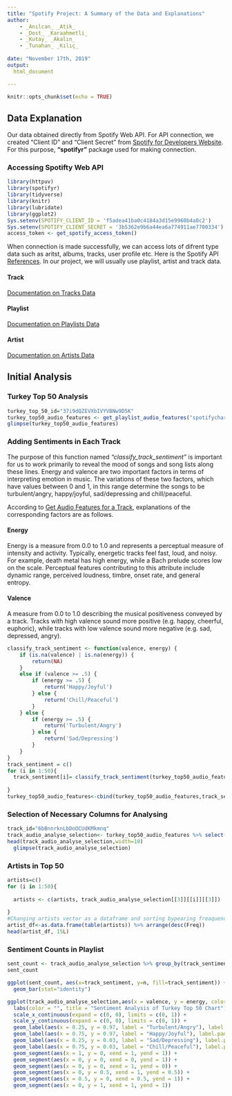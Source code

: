 ---
title: "Spotify Project: A Summary of the Data and Explanations"
author: 
    - _Anılcan_ _Atik_
    - _Dost_ _Karaahmetli_
    - _Kutay_ _Akalın_
    - _Tunahan_ _Kılıç_
      
date: "November 17th, 2019"
output: 
  html_document

---

```{r setup, include=FALSE}
knitr::opts_chunk$set(echo = TRUE)
```

## Data Explanation

Our data obtained directly from Spotify Web API. For API connection, we created “Client ID” and “Client Secret” from [Spotify for Developers Website](https://developer.spotify.com/documentation/web-api/). For this purpose, **"spotifyr"** package used for making connection.

### Accessing Spotifty Web API
```{r message=FALSE, warning=FALSE, include=FALSE}
library(httpuv)
library(spotifyr)
library(tidyverse)
library(knitr)
library(lubridate)
library(ggplot2)
Sys.setenv(SPOTIFY_CLIENT_ID = 'f5adea41ba0c4184a3d15e9960b4a0c2')
Sys.setenv(SPOTIFY_CLIENT_SECRET = '3b5362e9b6a44ea6a774911ae7700334')
access_token <- get_spotify_access_token()
```

When connection is made successfully, we can access lots of difrent type data such as aritst, albums, tracks, user profile etc. Here is the Spotify API [References](https://developer.spotify.com/documentation/web-api/reference/). In our project, we will usually use playlist, artist and track data.

#### Track

[Documentation on Tracks Data](https://developer.spotify.com/documentation/web-api/reference/tracks/)

#### Playlist 

[Documentation on Playlists Data](https://developer.spotify.com/documentation/web-api/reference/playlists/)

#### Artist

[Documentation on Artists Data](https://developer.spotify.com/documentation/web-api/reference/artists/)


## Initial Analysis
### Turkey Top 50 Analysis

```{r}
turkey_top_50_id="37i9dQZEVXbIVYVBNw9D5K"
turkey_top50_audio_features <- get_playlist_audio_features("spotifycharts",turkey_top_50_id)
glimpse(turkey_top50_audio_features)
```



### Adding Sentiments in Each Track

The purpose of this function named _"classify_track_sentiment"_ is important for us to work primarily to reveal the mood of songs and song lists along these lines. Energy and valence are two important factors in terms of interpreting emotion in music. The variations of these two factors, which have values between 0 and 1, in this range determine the songs to be turbulent/angry, happy/joyful, sad/depressing and chill/peaceful.

According to [Get Audio Features for a Track](https://developer.spotify.com/documentation/web-api/reference/tracks/get-audio-features/), explanations of the corresponding factors are as follows.

#### Energy
Energy is a measure from 0.0 to 1.0 and represents a perceptual measure of intensity and activity. Typically, energetic tracks feel fast, loud, and noisy. For example, death metal has high energy, while a Bach prelude scores low on the scale. Perceptual features contributing to this attribute include dynamic range, perceived loudness, timbre, onset rate, and general entropy. 

#### Valence
A measure from 0.0 to 1.0 describing the musical positiveness conveyed by a track. Tracks with high valence sound more positive (e.g. happy, cheerful, euphoric), while tracks with low valence sound more negative (e.g. sad, depressed, angry).
```{r}
classify_track_sentiment <- function(valence, energy) {
    if (is.na(valence) | is.na(energy)) {
        return(NA)
    }
    else if (valence >= .5) {
        if (energy >= .5) {
            return('Happy/Joyful')
        } else {
            return('Chill/Peaceful')
        }
    } else {
        if (energy >= .5) {
            return('Turbulent/Angry')
        } else {
            return('Sad/Depressing')
        }
    }
}
track_sentiment = c()
for (i in 1:50){
  track_sentiment[i]= classify_track_sentiment(turkey_top50_audio_features[[15]][[i]],turkey_top50_audio_features[[7]][[i]])
  
}
turkey_top50_audio_features<-cbind(turkey_top50_audio_features,track_sentiment)
```

### Selection of Necessary Columns for Analysing

```{r}
track_id="6bBnnrknLbDoOCUdKMkmnq"
track_audio_analyse_selection<- turkey_top50_audio_features %>% select(track.name,track.id,track.artists,track.album.images,track.album.release_date,track.popularity,danceability:tempo,track_sentiment,track.duration_ms)
head(track_audio_analyse_selection,width=10)
  glimpse(track_audio_analyse_selection)
```

### Artists in Top 50
```{r}
artists=c()
for (i in 1:50){
  
  artists <- c(artists, track_audio_analyse_selection[[3]][[i]][[3]])
  
}
#Changing artists vector as a dataframe and sorting bypearing freaquency in top 50 music
artist_df<-as.data.frame(table(artists)) %>% arrange(desc(Freq))
head(artist_df, 15L)
```


### Sentiment Counts in Playlist
```{r}
sent_count <- track_audio_analyse_selection %>% group_by(track_sentiment) %>% count()
sent_count
```

```{r}
ggplot(sent_count, aes(x=track_sentiment, y=n, fill=track_sentiment)) +
  geom_bar(stat="identity")
```


```{r}
ggplot(track_audio_analyse_selection,aes(x = valence, y = energy, color = track_sentiment)) + geom_point() +
  labs(color = "", title = "Sentiment Analysis of Turkey Top 50 Chart") +
  scale_x_continuous(expand = c(0, 0), limits = c(0, 1)) + 
  scale_y_continuous(expand = c(0, 0), limits = c(0, 1)) +
  geom_label(aes(x = 0.25, y = 0.97, label = "Turbulent/Angry"), label.padding = unit(2, "mm"),  fill = "darkgrey", color="white") +
  geom_label(aes(x = 0.75, y = 0.97, label = "Happy/Joyful"), label.padding = unit(2, "mm"), fill = "darkgrey", color="white") +
  geom_label(aes(x = 0.25, y = 0.03, label = "Sad/Depressing"), label.padding = unit(2, "mm"),  fill = "darkgrey", color="white") +
  geom_label(aes(x = 0.75, y = 0.03, label = "Chill/Peaceful"), label.padding = unit(2, "mm"), fill = "darkgrey", color="white") +
  geom_segment(aes(x = 1, y = 0, xend = 1, yend = 1)) +
  geom_segment(aes(x = 0, y = 0, xend = 0, yend = 1)) +
  geom_segment(aes(x = 0, y = 0, xend = 1, yend = 0)) +
  geom_segment(aes(x = 0, y = 0.5, xend = 1, yend = 0.5)) +
  geom_segment(aes(x = 0.5, y = 0, xend = 0.5, yend = 1)) +
  geom_segment(aes(x = 0, y = 1, xend = 1, yend = 1)) 
  
```